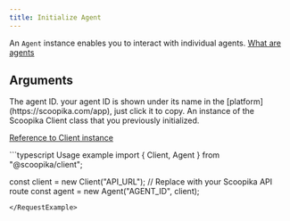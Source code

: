 ```yaml
---
title: Initialize Agent
---
```


An `Agent` instance enables you to interact with individual agents. [What are agents](/agents)

## Arguments

<ParamField path="id" type="string" required>
  The agent ID. your agent ID is shown under its name in the [platform](https://scoopika.com/app), just click it to copy.
</ParamField>

<ParamField path="client" type="Client" required>
  An instance of the Scoopika Client class that you previously initialized.

  [Reference to Client instance](/packages/ts/client/client)
</ParamField>

<RequestExample>
```typescript Usage example
import { Client, Agent } from "@scoopika/client";

const client = new Client("API_URL"); // Replace with your Scoopika API route
const agent = new Agent("AGENT_ID", client);
```
</RequestExample>